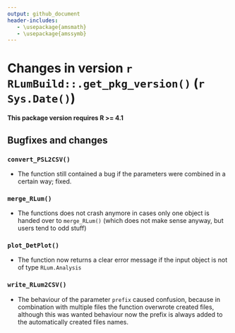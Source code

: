 ```yaml
---
output: github_document
header-includes:
   - \usepackage{amsmath}
   - \usepackage{amssymb}
---
```

<!-- NEWS.md was auto-generated by NEWS.Rmd. Please DO NOT edit by hand!-->

# Changes in version `r RLumBuild::.get_pkg_version()` (`r Sys.Date()`)

**This package version requires R >= 4.1**

## Bugfixes and changes

### `convert_PSL2CSV()` 
* The function still contained a bug if the parameters were combined in a certain way; fixed.

### `merge_RLum()`
* The functions does not crash anymore in cases only one object is handed over to `merge_RLum()` (which 
does not make sense anyway, but users tend to odd stuff)

### `plot_DetPlot()` 
* The function now returns a clear error message if the input object is not of type `RLum.Analysis`

### `write_RLum2CSV()`
* The behaviour of the parameter `prefix` caused confusion, because in combination with multiple files the function 
overwrote created files, although this was wanted behaviour now the prefix is always added to the automatically created files names. 
